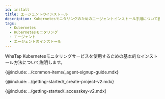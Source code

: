 ```yaml
---
id: install
title: エージェントのインストール
description: Kubernetesモニタリングのためのエージェントインストール手順について説明します。
tags:
  - Kubernetes
  - Kubernetesモニタリング
  - エージェント
  - エージェントのインストール
---
```



WhaTap Kubernetesモニタリングサービスを使用するための基本的なインストール方法について説明します。

{@include: ../common-items/_agent-signup-guide.mdx}  

<Youtube ko='U0uupE1fnvs' en='DwjeYmXCCSo' ja='DwjeYmXCCSo' />

{@include: ../getting-started/_create-project-v2.mdx}

{@include: ../getting-started/_accesskey-v2.mdx}

